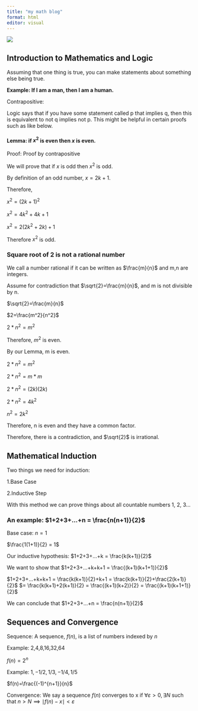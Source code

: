 ```yaml
---
title: "my math blog"
format: html
editor: visual
---
```


![](images/clipboard-3915940091.png)

## Introduction to Mathematics and Logic

Assuming that one thing is true, you can make statements about something else being true.

**Example: If I am a man, then I am a human.**

Contrapositive:

Logic says that if you have some statement called p that implies q, then this is equivalent to not q implies not p. This might be helpful in certain proofs such as like below.

#### Lemma: if $x^2$ is even then $x$ is even.

Proof: Proof by contrapositive

We will prove that if $x$ is odd then $x^2$ is odd.

By definition of an odd number, $x=2k+1$.

Therefore,

$x^2=(2k+1)^2$

$x^2=4k^2+4k+1$

$x^2=2(2k^2+2k)+1$

Therefore $x^2$ is odd.

### Square root of 2 is not a rational number

We call a number rational if it can be written as $\frac{m}{n}$ and m,n are integers.

Assume for contradiction that $\sqrt{2}=\frac{m}{n}$, and m is not divisible by n.

$\sqrt{2}=\frac{m}{n}$

$2=\frac{m^2}{n^2}$

$2*n^2=m^2$

Therefore, $m^2$ is even.

By our Lemma, m is even.

$2*n^2=m^2$

$2*n^2=m*m$

$2*n^2=(2k)(2k)$

$2*n^2=4k^2$

$n^2=2k^2$

Therefore, n is even and they have a common factor.

Therefore, there is a contradiction, and $\sqrt{2}$ is irrational.

## Mathematical Induction

Two things we need for induction:

1.Base Case

2.Inductive Step

With this method we can prove things about all countable numbers 1, 2, 3...

### An example: $1+2+3+...+n = \frac{n(n+1)}{2}$

Base case: $n=1$

$\frac{1(1+1)}{2} = 1$

Our inductive hypothesis: $1+2+3+...+k = \frac{k(k+1)}{2}$

We want to show that $1+2+3+...+k+k+1 = \frac{(k+1)(k+1+1)}{2}$

$1+2+3+...+k+k+1 = \frac{k(k+1)}{2}+k+1 = \frac{k(k+1)}{2}+\frac{2(k+1)}{2}$ $= \frac{k(k+1)+2(k+1)}{2} = \frac{(k+1)(k+2)}{2} = \frac{(k+1)(k+1+1)}{2}$

We can conclude that $1+2+3+...+n = \frac{n(n+1)}{2}$

## Sequences and Convergence

Sequence: A sequence, $f(n)$, is a list of numbers indexed by $n$

Example: 2,4,8,16,32,64

$f(n)=2^n$

Example: $1,-1/2,1/3,-1/4,1/5$

$f(n)=\frac{(-1)^{n+1}}{n}$

Convergence: We say a sequence $f(n)$ converges to x if $\forall \varepsilon > 0, \exists N$ such that $n>N \implies \mid f(n)-x\mid<\varepsilon$
